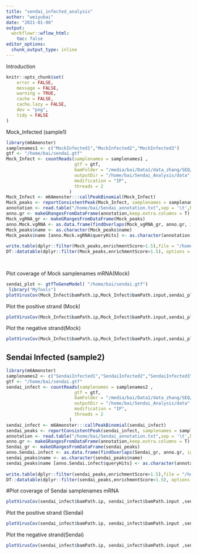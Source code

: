 ```yaml
---
title: "sendai_infected_analysis"
author: "weiyubai"
date: "2021-01-08"
output:
  workflowr::wflow_html:
    toc: false
editor_options:
  chunk_output_type: inline
---
```

Introduction
```r
knitr::opts_chunk$set(
	error = FALSE,
	message = FALSE,
	warning = TRUE,
	cache = FALSE,
	cache.lazy = FALSE,
	dev = "png",
	tidy = FALSE
)
```
Mock_Infected (sample1)
```r
library(m6Amonster)
samplenames1 <- c("MockInfected1","MockInfected2","MockInfected3")
gtf <- "/home/bai/sendai.gtf"
Mock_Infect <- countReads(samplenames = samplenames1 ,
                          gtf = gtf,
                          bamFolder = "/media/bai/Data1/data_zhang/SEQ/result/sendai/MeRIP/sort",
                          outputDir = "/home/bai/Sendai_Analysis/data",
                          modification = "IP",
                          threads = 2
                        )
Mock_Infect <- m6Amonster:::callPeakBinomial(Mock_Infect)
Mock_peaks <- reportConsistentPeak(Mock_Infect, samplenames = samplenames1 )
annotation <- read.table("/home/bai/Sendai_annotation.txt",sep = '\t',header = T)
anno.gr <- makeGRangesFromDataFrame(annotation,keep.extra.columns = T)
Mock_vgRNA_gr <- makeGRangesFromDataFrame(Mock_peaks)
anno.Mock.vgRNA <- as.data.frame(findOverlaps(Mock_vgRNA_gr, anno.gr, ignore.strand = T) )
Mock_peaks$name <- as.character(Mock_peaks$name)
Mock_peaks$name [anno.Mock.vgRNA$queryHits] <- as.character(annotation[anno.Mock.vgRNA$subjectHits,"gene"])
 
write.table(dplyr::filter(Mock_peaks,enrichmentScore>1.5),file = "/home/bai/Sendai_Analysis/data/Mocksamplenames1_peaks.xls", sep = "\t",col.names = T,row.names = F,quote = F)
DT::datatable(dplyr::filter(Mock_peaks,enrichmentScore>1.5), options = list(scrollX = TRUE, keys = TRUE, pageLength = 10),rownames = F)

 
```
Plot coverage of Mock samplenames mRNA(Mock)
```r
sendai_plot <- gtfToGeneModel( "/home/bai/sendai.gtf")
 library("MyTools")
plotVirusCov(Mock_Infect$bamPath.ip,Mock_Infect$bamPath.input,sendai_plot,libraryType = "opposite",center = mean,annotation)+scale_fill_discrete(name = "IP",labels = c("Genome","anti-Genome"))+ xlab("Genome location") + ylab("Normalized coverage") + scale_colour_discrete(name = "INPUT",labels = c("Genome","anti-Genome"))+theme(legend.text = element_text(color = "black",size = 18), legend.title = element_text(color = "black",size = 20),axis.text = element_text(color = "black",size = 18),axis.title = element_text(color = "black",size = 20) )
```
Plot the positive strand (Mock)
```r
plotVirusCov(Mock_Infect$bamPath.ip,Mock_Infect$bamPath.input,sendai_plot,libraryType = "opposite",center = mean,annotation, hideStrand = "-")+scale_fill_discrete(name = "IP",labels = c("anti-Genome"))+ xlab("Genome location") + ylab("Normalized coverage") + scale_colour_discrete(name = "INPUT",labels = c("anti-Genome"))+theme(legend.text = element_text(color = "black",size = 18), legend.title = element_text(color = "black",size = 20),axis.text = element_text(color = "black",size = 18),axis.title = element_text(color = "black",size = 20) )
```
Plot the negative strand(Mock)
```r
plotVirusCov(Mock_Infect$bamPath.ip,Mock_Infect$bamPath.input,sendai_plot,libraryType = "opposite",center = mean,annotation, hideStrand = "+")+scale_fill_discrete(name = "IP",labels = c("Genome"))+ xlab("Genome location") + ylab("Normalized coverage") + scale_colour_discrete(name = "INPUT",labels = c("Genome"))+theme(legend.text = element_text(color = "black",size = 18), legend.title = element_text(color = "black",size = 20),axis.text = element_text(color = "black",size = 18),axis.title = element_text(color = "black",size = 20) )
```
## Sendai Infected (sample2)
```r
library(m6Amonster)
samplenames2 <- c("SendaiInfected1","SendaiInfected2","SendaiInfected3")
gtf <- "/home/bai/sendai.gtf"
sendai_infect <- countReads(samplenames = samplenames2 ,
                          gtf = gtf,
                          bamFolder = "/media/bai/Data1/data_zhang/SEQ/result/sendai/MeRIP/sort",
                          outputDir = "/home/bai/Sendai_Analysis/data",
                          modification = "IP",
                          threads = 2
                        )
sendai_infect <- m6Amonster:::callPeakBinomial(sendai_infect)
sendai_peaks <- reportConsistentPeak(sendai_infect, samplenames = samplenames2 )
annotation <- read.table("/home/bai/Sendai_annotation.txt",sep = '\t',header = T)
anno.gr <- makeGRangesFromDataFrame(annotation,keep.extra.columns = T)
Sendai_gr <- makeGRangesFromDataFrame(sendai_peaks)
anno.Sendai.infect <- as.data.frame(findOverlaps(Sendai_gr, anno.gr, ignore.strand = T) )
sendai_peaks$name <- as.character(sendai_peaks$name)
sendai_peaks$name [anno.Sendai.infect$queryHits] <- as.character(annotation[anno.Sendai.infect$subjectHits,"gene"])
 
write.table(dplyr::filter(sendai_peaks,enrichmentScore>1.5),file = "/home/bai/Sendai_Analysis/data/sendaisamplenames2_peaks.xls", sep = "\t",col.names = T,row.names = F,quote = F)
DT::datatable(dplyr::filter(sendai_peaks,enrichmentScore>1.5), options = list(scrollX = TRUE, keys = TRUE, pageLength = 10),rownames = F)
```
#Plot coverage of Sendai samplenames mRNA
```r


plotVirusCov(sendai_infect$bamPath.ip, sendai_infect$bamPath.input ,sendai_plot,libraryType = "opposite",center = mean,annotation)+scale_fill_discrete(name = "IP",labels = c("mRNA","anti-Genome"))+ xlab("Genome location") + ylab("Normalized coverage") + scale_colour_discrete(name = "INPUT",labels = c("mRNA","anti-Genome"))+theme(legend.text = element_text(color = "black",size = 18), legend.title = element_text(color = "black",size = 20),axis.text = element_text(color = "black",size = 18),axis.title = element_text(color = "black",size = 20) )
```
Plot the positive strand (Sendai)
```r
plotVirusCov(sendai_infect$bamPath.ip, sendai_infect$bamPath.input ,sendai_plot,libraryType = "opposite",center = mean,annotation, hideStrand = "-")+scale_fill_discrete(name = "IP",labels = c("mRNA"))+ xlab("Genome location") + ylab("Normalized coverage") + scale_colour_discrete(name = "INPUT",labels = c("mRNA"))+theme(legend.text = element_text(color = "black",size = 18), legend.title = element_text(color = "black",size = 20),axis.text = element_text(color = "black",size = 18),axis.title = element_text(color = "black",size = 20) )
```
Plot the negative strand(Sendai)
```r
plotVirusCov(sendai_infect$bamPath.ip, sendai_infect$bamPath.input ,sendai_plot,libraryType = "opposite",center = mean,annotation, hideStrand = "+")+scale_fill_discrete(name = "IP",labels = c("anti-Genome"))+ xlab("Genome location") + ylab("Normalized coverage") + scale_colour_discrete(name = "INPUT",labels = c("anti-Genome"))+theme(legend.text = element_text(color = "black",size = 18), legend.title = element_text(color = "black",size = 20),axis.text = element_text(color = "black",size = 18),axis.title = element_text(color = "black",size = 20) )
```



